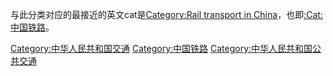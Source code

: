 {{commonscat|Rail transport in China}}
{{catmore|中華人民共和國鐵路運輸}}

与此分类对应的最接近的英文cat是[[:en:Category:Rail_transport_in_China|Category:Rail transport in China]]，也即[[:Cat:中国铁路|:Cat:中国铁路]]。

[[Category:中华人民共和国交通|Category:中华人民共和国交通]]
[[Category:中国铁路|Category:中国铁路]]
[[Category:中华人民共和国公共交通|Category:中华人民共和国公共交通]]